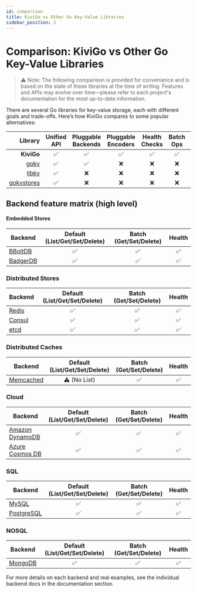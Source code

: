```yaml
---
id: comparison
title: KiviGo vs Other Go Key-Value Libraries
sidebar_position: 2
---
```


# Comparison: KiviGo vs Other Go Key-Value Libraries

> ⚠️ Note: The following comparison is provided for convenience and is based on the state of these libraries at the time of writing. Features and APIs may evolve over time—please refer to each project's documentation for the most up-to-date information.

There are several Go libraries for key-value storage, each with different goals and trade-offs. Here’s how KiviGo compares to some popular alternatives:

| Library | Unified API | Pluggable Backends | Pluggable Encoders | Health Checks | Batch Ops | Mock/Test Support | Extensible |
|--------:|:-----------:|:------------------:|:------------------:|:------------:|:--------:|:-----------------:|:----------:|
| **KiviGo** | ✅ | ✅ | ✅ | ✅ | ✅ | ✅ | ✅ |
| [gokv](https://github.com/philippgille/gokv) | ✅ | ✅ | ❌ | ❌ | ❌ | ❌ | ➖ |
| [libkv](https://github.com/docker/libkv) | ✅ | ❌ | ❌ | ❌ | ❌ | ❌ | ➖ |
| [gokvstores](https://github.com/ulule/gokvstores) | ✅ | ❌ | ❌ | ❌ | ❌ | ❌ | ➖ |

## Backend feature matrix (high level)

#### Embedded Stores

| Backend | Default (List/Get/Set/Delete) | Batch (Get/Set/Delete) | Health |
|--------------------------------------------|:----------------------------:|:----------------------:|:------:|
| [BBoltDB](https://github.com/etcd-io/bbolt) | ✅                           | ✅                     | ✅     |
| [BadgerDB](https://github.com/hypermodeinc/badger) | ✅                    | ✅                     | ✅     |

### Distributed Stores

| Backend | Default (List/Get/Set/Delete) | Batch (Get/Set/Delete) | Health |
|---------------------------------|:----------------------------:|:----------------------:|:------:|
| [Redis](https://redis.io/)      | ✅                           | ✅                     | ✅     |
| [Consul](https://github.com/hashicorp/consul) | ✅                    | ✅                     | ✅     |
| [etcd](https://github.com/etcd-io/etcd)      | ✅                    | ✅                     | ✅     |

### Distributed Caches

| Backend | Default (List/Get/Set/Delete) | Batch (Get/Set/Delete) | Health |
|---------------------------------|:----------------------------:|:----------------------:|:------:|
| [Memcached](https://github.com/memcached/memcached) | ⚠️ (No List)           | ✅                     | ✅     |

### Cloud

| Backend | Default (List/Get/Set/Delete) | Batch (Get/Set/Delete) | Health |
|---------------------------------|:----------------------------:|:----------------------:|:------:|
| [Amazon DynamoDB](https://aws.amazon.com/dynamodb/) | ✅                    | ✅                     | ✅     |
| [Azure Cosmos DB](https://azure.microsoft.com/en-us/services/cosmos-db/) | ✅                    | ✅                     | ✅     |

### SQL

| Backend | Default (List/Get/Set/Delete) | Batch (Get/Set/Delete) | Health |
|---------------------------------|:----------------------------:|:----------------------:|:------:|
| [MySQL](https://mysql.com/)      | ✅                           | ✅                     | ✅     |
| [PostgreSQL](https://postgresql.org/) | ✅                           | ✅                     | ✅     |

### NOSQL

| Backend | Default (List/Get/Set/Delete) | Batch (Get/Set/Delete) | Health |
|---------------------------------|:----------------------------:|:----------------------:|:------:|
| [MongoDB](https://www.mongodb.com/) | ✅                    | ✅                     | ✅     |

For more details on each backend and real examples, see the individual backend docs in the documentation section.